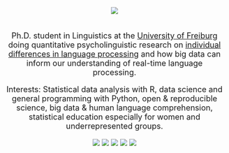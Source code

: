 <center><font size = 4>
<br>
![](kyla_circle.png)
<br>
<br>

Ph.D. student in Linguistics at the [University of Freiburg](https://www.anglistik.uni-freiburg.de) doing quantitative psycholinguistic research on [individual differences in language processing](https://www.hpsl-linguistics.org/user/648/) and how big data can inform our understanding of real-time language processing.

Interests: Statistical data analysis with R, data science and general programming with Python, open & reproducible science, big data & human language comprehension, statistical education especially for women and underrepresented groups.

[![](researchgate.png)](https://www.researchgate.net/profile/Kyla_Mcconnell2) 
[![](github.png)](https://github.com/kyla-mcconnell) 
[![](googlescholar.png)](https://scholar.google.de/citations?user=bnSDcmQAAAAJ&hl=de&oi=ao) 
[![](twitter.png)](https://twitter.com/McconnellKyla) 
[![](linkedin.png)](https://www.linkedin.com/in/kyla-mcconnell-6667488b/) 

</center></font>